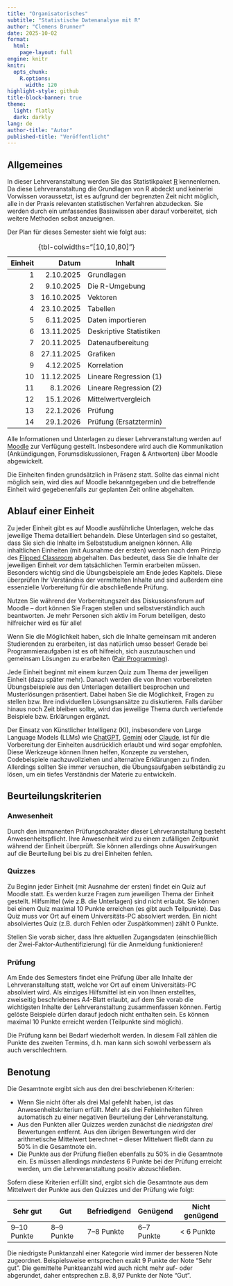 ```yaml
---
title: "Organisatorisches"
subtitle: "Statistische Datenanalyse mit R"
author: "Clemens Brunner"
date: 2025-10-02
format:
  html:
    page-layout: full
engine: knitr
knitr:
  opts_chunk: 
    R.options:
      width: 120
highlight-style: github
title-block-banner: true
theme:
  light: flatly
  dark: darkly
lang: de
author-title: "Autor"
published-title: "Veröffentlicht"
---
```


## Allgemeines

In dieser Lehrveranstaltung werden Sie das Statistikpaket [R](https://www.r-project.org/) kennenlernen. Da diese Lehrveranstaltung die Grundlagen von R abdeckt und keinerlei Vorwissen voraussetzt, ist es aufgrund der begrenzten Zeit nicht möglich, alle in der Praxis relevanten statistischen Verfahren abzudecken. Sie werden durch ein umfassendes Basiswissen aber darauf vorbereitet, sich weitere Methoden selbst anzueignen.

Der Plan für dieses Semester sieht wie folgt aus:

| Einheit | Datum      | Inhalt                  |
|--------:|-----------:|-------------------------|
| 1       |  2.10.2025 | Grundlagen              |
| 2       |  9.10.2025 | Die R-Umgebung          |
| 3       | 16.10.2025 | Vektoren                |
| 4       | 23.10.2025 | Tabellen                |
| 5       |  6.11.2025 | Daten importieren       |
| 6       | 13.11.2025 | Deskriptive Statistiken |
| 7       | 20.11.2025 | Datenaufbereitung       |
| 8       | 27.11.2025 | Grafiken                |
| 9       |  4.12.2025 | Korrelation             |
| 10      | 11.12.2025 | Lineare Regression (1)  |
| 11      |   8.1.2026 | Lineare Regression (2)  |
| 12      |  15.1.2026 | Mittelwertvergleich     |
| 13      |  22.1.2026 | Prüfung                 |
| 14      |  29.1.2026 | Prüfung (Ersatztermin)  |

: {tbl-colwidths="[10,10,80]"}

Alle Informationen und Unterlagen zu dieser Lehrveranstaltung werden auf [Moodle](https://moodle.uni-graz.at/login/index.php) zur Verfügung gestellt. Insbesondere wird auch die Kommunikation (Ankündigungen, Forumsdiskussionen, Fragen & Antworten) über Moodle abgewickelt.

Die Einheiten finden grundsätzlich in Präsenz statt. Sollte das einmal nicht möglich sein, wird dies auf Moodle bekanntgegeben und die betreffende Einheit wird gegebenenfalls zur geplanten Zeit online abgehalten.


## Ablauf einer Einheit

Zu jeder Einheit gibt es auf Moodle ausführliche Unterlagen, welche das jeweilige Thema detailliert behandeln. Diese Unterlagen sind so gestaltet, dass Sie sich die Inhalte im Selbststudium aneignen können. Alle inhaltlichen Einheiten (mit Ausnahme der ersten) werden nach dem Prinzip des [Flipped Classroom](https://de.wikipedia.org/wiki/Umgedrehter_Unterricht) abgehalten. Das bedeutet, dass Sie die Inhalte der jeweiligen Einheit *vor* dem tatsächlichen Termin erarbeiten müssen. Besonders wichtig sind die Übungsbeispiele am Ende jedes Kapitels. Diese überprüfen Ihr Verständnis der vermittelten Inhalte und sind außerdem eine essenzielle Vorbereitung für die abschließende Prüfung.

:::{.callout-tip}
Nutzen Sie während der Vorbereitungszeit das Diskussionsforum auf Moodle – dort können Sie Fragen stellen und selbstverständlich auch beantworten. Je mehr Personen sich aktiv im Forum beteiligen, desto hilfreicher wird es für alle!
:::

::: {.callout-tip}
Wenn Sie die Möglichkeit haben, sich die Inhalte gemeinsam mit anderen Studierenden zu erarbeiten, ist das natürlich umso besser! Gerade bei Programmieraufgaben ist es oft hilfreich, sich auszutauschen und gemeinsam Lösungen zu erarbeiten ([Pair Programming](https://de.wikipedia.org/wiki/Paarprogrammierung)).
:::

Jede Einheit beginnt mit einem kurzen Quiz zum Thema der jeweiligen Einheit (dazu später mehr). Danach werden die von Ihnen vorbereiteten Übungsbeispiele aus den Unterlagen detailliert besprochen und Musterlösungen präsentiert. Dabei haben Sie die Möglichkeit, Fragen zu stellen bzw. Ihre individuellen Lösungsansätze zu diskutieren. Falls darüber hinaus noch Zeit bleiben sollte, wird das jeweilige Thema durch vertiefende Beispiele bzw. Erklärungen ergänzt.

::: {.callout-note}
Der Einsatz von Künstlicher Intelligenz (KI), insbesondere von Large Language Models (LLMs) wie [ChatGPT](https://chatgpt.com/), [Gemini](https://gemini.google.com/app) oder [Claude](https://claude.ai/login), ist für die Vorbereitung der Einheiten ausdrücklich erlaubt und wird sogar empfohlen. Diese Werkzeuge können Ihnen helfen, Konzepte zu verstehen, Codebeispiele nachzuvollziehen und alternative Erklärungen zu finden. Allerdings sollten Sie immer versuchen, die Übungsaufgaben selbständig zu lösen, um ein tiefes Verständnis der Materie zu entwickeln.
:::


## Beurteilungskriterien

### Anwesenheit

Durch den immanenten Prüfungscharakter dieser Lehrveranstaltung besteht Anwesenheitspflicht. Ihre Anwesenheit wird zu einem zufälligen Zeitpunkt während der Einheit überprüft. Sie können allerdings ohne Auswirkungen auf die Beurteilung bei bis zu drei Einheiten fehlen.


### Quizzes

Zu Beginn jeder Einheit (mit Ausnahme der ersten) findet ein Quiz auf Moodle statt. Es werden kurze Fragen zum jeweiligen Thema der Einheit gestellt. Hilfsmittel (wie z.B. die Unterlagen) sind nicht erlaubt. Sie können bei einem Quiz maximal 10 Punkte erreichen (es gibt auch Teilpunkte). Das Quiz muss vor Ort auf einem Universitäts-PC absolviert werden. Ein nicht absolviertes Quiz (z.B. durch Fehlen oder Zuspätkommen) zählt 0 Punkte.

::: {.callout-note}
Stellen Sie vorab sicher, dass Ihre aktuellen Zugangsdaten (einschließlich der Zwei-Faktor-Authentifizierung) für die Anmeldung funktionieren!
:::


### Prüfung

Am Ende des Semesters findet eine Prüfung über alle Inhalte der Lehrveranstaltung statt, welche vor Ort auf einem Universitäts-PC absolviert wird. Als einziges Hilfsmittel ist ein von Ihnen erstelltes, zweiseitig beschriebenes A4-Blatt erlaubt, auf dem Sie vorab die wichtigsten Inhalte der Lehrveranstaltung zusammenfassen können. Fertig gelöste Beispiele dürfen darauf jedoch nicht enthalten sein. Es können maximal 10 Punkte erreicht werden (Teilpunkte sind möglich).

Die Prüfung kann bei Bedarf wiederholt werden. In diesem Fall zählen die Punkte des zweiten Termins, d.h. man kann sich sowohl verbessern als auch verschlechtern.


## Benotung

Die Gesamtnote ergibt sich aus den drei beschriebenen Kriterien:

- Wenn Sie nicht öfter als drei Mal gefehlt haben, ist das Anwesenheitskriterium erfüllt. Mehr als drei Fehleinheiten führen automatisch zu einer negativen Beurteilung der Lehrveranstaltung.
- Aus den Punkten aller Quizzes werden zunächst die *niedrigsten drei* Bewertungen entfernt. Aus den übrigen Bewertungen wird der arithmetische Mittelwert berechnet – dieser Mittelwert fließt dann zu 50% in die Gesamtnote ein.
- Die Punkte aus der Prüfung fließen ebenfalls zu 50% in die Gesamtnote ein. Es müssen allerdings *mindestens* 6 Punkte bei der Prüfung erreicht werden, um die Lehrveranstaltung positiv abzuschließen.

Sofern diese Kriterien erfüllt sind, ergibt sich die Gesamtnote aus dem Mittelwert der Punkte aus den Quizzes und der Prüfung wie folgt:

| Sehr gut    | Gut        | Befriedigend | Genügend   | Nicht genügend |
|-------------|------------|--------------|------------|----------------|
| 9–10 Punkte | 8–9 Punkte | 7–8 Punkte   | 6–7 Punkte | \< 6 Punkte    |

Die niedrigste Punktanzahl einer Kategorie wird immer der besseren Note zugeordnet. Beispielsweise entsprechen exakt 9 Punkte der Note "Sehr gut". Die gemittelte Punkteanzahl wird auch nicht mehr auf- oder abgerundet, daher entsprechen z.B. 8,97 Punkte der Note "Gut".
